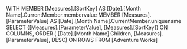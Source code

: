 WITH MEMBER [Measures].[SortKey] AS
	[Date].[Month Name].CurrentMember.membervalue
MEMBER [Measures].[ParameterValue] AS
	[Date].[Month Name].CurrentMember.uniquename
SELECT
	{[Measures].[ParameterValue], [Measures].[SortKey]} ON COLUMNS,
	ORDER (
		[Date].[Month Name].Children,
		[Measures].[ParameterValue],
		DESC)
	ON ROWS
FROM
	[Adventure Works]
